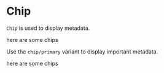 
<Meta title="Chip" component={Chip} />

# Chip

`Chip` is used to display metadata.

<Preview>
  <Story name="chip">
    <div>
      <Chip>here</Chip>
      <Chip>are</Chip>
      <Chip>some chips</Chip>
    </div>
  </Story>
</Preview>

Use the `chip/primary` variant to display important metadata.

<Preview>
  <Story name="chip primary">
    <div>
      <ChipPrimary>here</ChipPrimary>
      <ChipPrimary>are</ChipPrimary>
      <ChipPrimary>some chips</ChipPrimary>
    </div>
  </Story>
</Preview>
